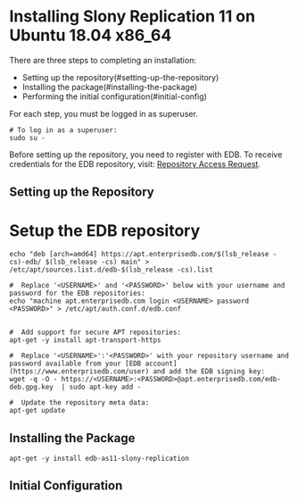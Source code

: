 # Installing Slony Replication 11 on Ubuntu 18.04 x86_64

There are three steps to completing an installation:

- Setting up the repository(#setting-up-the-repository)
- Installing the package(#installing-the-package)
- Performing the initial configuration(#initial-config)

For each step, you must be logged in as superuser.

```shell
# To log in as a superuser:
sudo su -
```

Before setting up the repository, you need to register with EDB. To receive credentials for the EDB repository, visit: [Repository Access Request](https://www.enterprisedb.com/repository-access-request).

## Setting up the Repository

# Setup the EDB repository

```shell
echo "deb [arch=amd64] https://apt.enterprisedb.com/$(lsb_release -cs)-edb/ $(lsb_release -cs) main" > /etc/apt/sources.list.d/edb-$(lsb_release -cs).list

#  Replace '<USERNAME>' and '<PASSWORD>' below with your username and password for the EDB repositories:
echo "machine apt.enterprisedb.com login <USERNAME> password <PASSWORD>" > /etc/apt/auth.conf.d/edb.conf


#  Add support for secure APT repositories:
apt-get -y install apt-transport-https

#  Replace '<USERNAME>':'<PASSWORD>' with your repository username and password available from your [EDB account](https://www.enterprisedb.com/user) and add the EDB signing key:
wget -q -O - https://<USERNAME>:<PASSWORD>@apt.enterprisedb.com/edb-deb.gpg.key  | sudo apt-key add -

#  Update the repository meta data:
apt-get update
```

## Installing the Package

```shell
apt-get -y install edb-as11-slony-replication
```

## Initial Configuration

